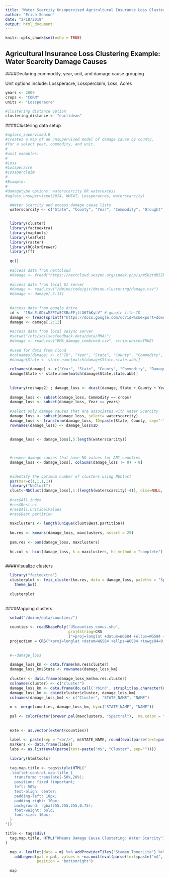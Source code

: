 ```yaml
---
title: "Water Scarcity Unsupervised Agricultural Insurance Loss Clustering"
author: "Erich Seamon"
date: "2/18/2019"
output: html_document
---
```


```r
knitr::opts_chunk$set(echo = TRUE)
```

## Agricultural Insurance Loss Clustering Example: Water Scarcity Damage Causes

####Declaring commodity, year, unit, and damage cause grouping

Unit options include: Lossperacre, Lossperclaim, Loss, Acres

```r
years <- 2009
crops <- "CORN"
units <- "Lossperacre"

#clustering distance option
clustering_distance <- "euclidean"

```

####Clustering data setup

```r
#agloss_supervised.R
#creates a map of an unsupervised model of damage cause by county,
#for a select year, commodity, and unit.
#
#unit examples:
#
#Loss
#Lossperacre
#Lossperclaim
#
#Example:
#
#damagetype options: waterscarcity OR waterexcess
#agloss_unsupervised(2014, WHEAT, Lossperacres, waterscarcity)

  #Water Scarcity and excess damage cause lists
  waterscarcity <- c("State", "County", "Year", "Commodity", "Drought","Failure Irrig Supply","Fire", "Heat", "Hot Wind")

  
  library(cluster)
  library(factoextra)
  library(maptools)
  library(leaflet)
  library(raster)
  library(RColorBrewer)
  library(ff)
  
  gc()
  
  #access data from nextcloud
  #damage <- fread("https://nextcloud.sesync.org/index.php/s/W5kztdb5ZkxRptT/download", header = TRUE)
  
  #access data from local UI server
  #damage <- read.csv("/dmine/code/git/dmine-clustering/damage.csv")
  #damage <- damage[,3:13]
   
  
  #access data from google drive
  id <- "1RxLEi0DiwMZFIw5CSBaEFjlLG67bKyLV" # google file ID
  damage <- fread(sprintf("https://docs.google.com/uc?id=%s&export=download", id), header = TRUE)
  damage <- damage[,2:12]
  
  #access data from local sesync server
  #setwd("/nfs/soilsesfeedback-data/data/RMA/")
  #damage <- read.csv("RMA_damage_combined.csv", strip.white=TRUE)
  
  #used for data from cloud
  #colnames(damage) <- c("ID", "Year", "State", "County", "Commodity", "Damagecause", "Loss", "Count", "Acres", "Lossperacre", "Lossperclaim", "Acresperclaim")
  #damage$State <- state.name[match(damage$State,state.abb)]
  
  colnames(damage) <- c("Year", "State", "County", "Commodity", "Damagecause", "Loss", "Count", "Acres", "Lossperacre", "Lossperclaim", "Acresperclaim")
  damage$State <- state.name[match(damage$State,state.abb)]
  
  
  library(reshape2) ; damage_loss <- dcast(damage, State + County + Year + Commodity ~ Damagecause, value.var = c(units), sum)
  
  damage_loss <- subset(damage_loss, Commodity == crops)
  damage_loss <- subset(damage_loss, Year == years)
  
  #select only damage causes that are associates with Water Scarcity
  damage_loss <- subset(damage_loss, select= waterscarcity)
  damage_loss <- transform(damage_loss, ID=paste(State, County, sep="-"))
  rownames(damage_loss) <- damage_loss$ID
  

  damage_loss <- damage_loss[,5:length(waterscarcity)]
  

  
  #remove damage causes that have NO values for ANY counties
  damage_loss <- damage_loss[, colSums(damage_loss != 0) > 0]
  
  
  #identify the optimum number of clusters using NbClust
  par(mar=c(1,1,1,1))
  library("NbClust")
  clust<-NbClust(damage_loss[,1:(length(waterscarcity)-4)], diss=NULL, distance = clustering_distance, min.nc=2, max.nc=20, method = "kmeans", index = "all") 
  
  #res$All.index
  #res$Best.nc
  #res$All.CriticalValues
  #res$Best.partition
  
  maxclusters <- length(unique(clust$Best.partition))
  
  km.res <- kmeans(damage_loss, maxclusters, nstart = 25)
  
  pam.res <- pam(damage_loss, maxclusters)
  
  hc.cut <- hcut(damage_loss, k = maxclusters, hc_method = "complete")
  
```
  
  
  
####Visualize clusters
  
```r
  

  library("factoextra")
  clusterplot <- fviz_cluster(km.res, data = damage_loss, palette = "Spectral", ellipse.type = "norm", geom = c("point"), main = paste(crops, " ", years, " ", units, sep=""))+
    theme_bw()
  
  clusterplot
  
```
  
  
####Mapping clusters 
  
  
```r
  
  setwd("/dmine/data/counties/")
  
  counties <- readShapePoly('UScounties_conus.shp',
                            proj4string=CRS
                            ("+proj=longlat +datum=WGS84 +ellps=WGS84 +towgs84=0,0,0"))
  projection = CRS("+proj=longlat +datum=WGS84 +ellps=WGS84 +towgs84=0,0,0")
  
  
  #--damage_loss
  
  damage_loss_km <- data.frame(km.res$cluster)
  damage_loss_km$State <- rownames(damage_loss_km)
  
  cluster <- data.frame(damage_loss_km$km.res.cluster)
  colnames(cluster) <- c("cluster")
  damage_loss_km <- data.frame(do.call('rbind', strsplit(as.character(damage_loss_km$State),'-',fixed=TRUE)))
  damage_loss_km <- cbind(cluster$cluster, damage_loss_km)
  colnames(damage_loss_km) <- c("Cluster", "STATE_NAME", "NAME")
  
  m <- merge(counties, damage_loss_km, by=c("STATE_NAME", "NAME"))
  
  pal <- colorFactor(brewer.pal(maxclusters, "Spectral"),  na.color = "#ffffff", domain = eval(parse(text=paste("m$", "Cluster", sep=""))))
  
  
  exte <- as.vector(extent(counties))
  
  label <- paste(sep = "<br/>", m$STATE_NAME, round(eval(parse(text=paste("m$", "Cluster", sep=""))), 0))
  markers <- data.frame(label)
  labs <- as.list(eval(parse(text=paste("m$", "Cluster", sep=""))))
  
  library(htmltools)
  
  tag.map.title <- tags$style(HTML("
  .leaflet-control.map-title { 
    transform: translate(-50%,20%);
    position: fixed !important;
    left: 50%;
    text-align: center;
    padding-left: 10px; 
    padding-right: 10px; 
    background: rgba(255,255,255,0.75);
    font-weight: bold;
    font-size: 16px;
  }
"))

title <- tags$div(
  tag.map.title, HTML("KMeans Damage Cause Clustering: Water Scarcity")
)  

  map <- leaflet(data = m) %>% addProviderTiles("Stamen.TonerLite") %>% addControl(title, position = "topleft", className="map-title") %>% fitBounds(exte[1], exte[3], exte[2], exte[4]) %>% addPolygons(color = ~pal(eval(parse(text=paste("m$", "Cluster", sep="")))), popup = markers$label,  weight = 1) %>%
    addLegend(pal = pal, values = ~na.omit(eval(parse(text=paste("m$", "Cluster", sep="")))),  labels = c("1", "2"), opacity = .5, title = paste(years, " ", crops, " ", units, sep=""),
              position = "bottomright")
  
  map
```



